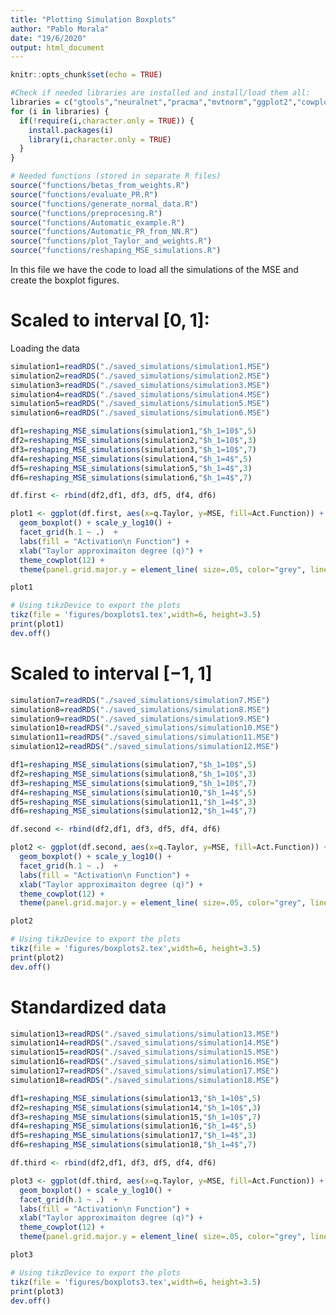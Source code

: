 ```yaml
---
title: "Plotting Simulation Boxplots"
author: "Pablo Morala"
date: "19/6/2020"
output: html_document
---
```


```r
knitr::opts_chunk$set(echo = TRUE)

#Check if needed libraries are installed and install/load them all:
libraries = c("gtools","neuralnet","pracma","mvtnorm","ggplot2","cowplot","RColorBrewer","reshape","tikzDevice")
for (i in libraries) {
  if(!require(i,character.only = TRUE)) {
    install.packages(i)
    library(i,character.only = TRUE)
  }
}

```

```r
# Needed functions (stored in separate R files)
source("functions/betas_from_weights.R")
source("functions/evaluate_PR.R")
source("functions/generate_normal_data.R")
source("functions/preprocesing.R")
source("functions/Automatic_example.R")
source("functions/Automatic_PR_from_NN.R")
source("functions/plot_Taylor_and_weights.R")
source("functions/reshaping_MSE_simulations.R")
```

In this file we have the code to load all the simulations of the MSE and create the boxplot figures.

# Scaled to interval $[0,1]$:

Loading the data

```r
simulation1=readRDS("./saved_simulations/simulation1.MSE")
simulation2=readRDS("./saved_simulations/simulation2.MSE")
simulation3=readRDS("./saved_simulations/simulation3.MSE")
simulation4=readRDS("./saved_simulations/simulation4.MSE")
simulation5=readRDS("./saved_simulations/simulation5.MSE")
simulation6=readRDS("./saved_simulations/simulation6.MSE")

df1=reshaping_MSE_simulations(simulation1,"$h_1=10$",5)
df2=reshaping_MSE_simulations(simulation2,"$h_1=10$",3)
df3=reshaping_MSE_simulations(simulation3,"$h_1=10$",7)
df4=reshaping_MSE_simulations(simulation4,"$h_1=4$",5)
df5=reshaping_MSE_simulations(simulation5,"$h_1=4$",3)
df6=reshaping_MSE_simulations(simulation6,"$h_1=4$",7)

```

```r
df.first <- rbind(df2,df1, df3, df5, df4, df6)

plot1 <- ggplot(df.first, aes(x=q.Taylor, y=MSE, fill=Act.Function)) + 
  geom_boxplot() + scale_y_log10() + 
  facet_grid(h.1 ~ .)  + 
  labs(fill = "Activation\n Function") + 
  xlab("Taylor approximaiton degree (q)") +  
  theme_cowplot(12) +
  theme(panel.grid.major.y = element_line( size=.05, color="grey", linetype = "dashed" ))

plot1
```

```r

# Using tikzDevice to export the plots
tikz(file = 'figures/boxplots1.tex',width=6, height=3.5)
print(plot1)
dev.off()

```



# Scaled to interval $[-1,1]$

```r
simulation7=readRDS("./saved_simulations/simulation7.MSE")
simulation8=readRDS("./saved_simulations/simulation8.MSE")
simulation9=readRDS("./saved_simulations/simulation9.MSE")
simulation10=readRDS("./saved_simulations/simulation10.MSE")
simulation11=readRDS("./saved_simulations/simulation11.MSE")
simulation12=readRDS("./saved_simulations/simulation12.MSE")

df1=reshaping_MSE_simulations(simulation7,"$h_1=10$",5)
df2=reshaping_MSE_simulations(simulation8,"$h_1=10$",3)
df3=reshaping_MSE_simulations(simulation9,"$h_1=10$",7)
df4=reshaping_MSE_simulations(simulation10,"$h_1=4$",5)
df5=reshaping_MSE_simulations(simulation11,"$h_1=4$",3)
df6=reshaping_MSE_simulations(simulation12,"$h_1=4$",7)

```

```r
df.second <- rbind(df2,df1, df3, df5, df4, df6)

plot2 <- ggplot(df.second, aes(x=q.Taylor, y=MSE, fill=Act.Function)) + 
  geom_boxplot() + scale_y_log10() + 
  facet_grid(h.1 ~ .)  + 
  labs(fill = "Activation\n Function") + 
  xlab("Taylor approximaiton degree (q)") +  
  theme_cowplot(12) +
  theme(panel.grid.major.y = element_line( size=.05, color="grey", linetype = "dashed" ))

plot2
```

```r
# Using tikzDevice to export the plots
tikz(file = 'figures/boxplots2.tex',width=6, height=3.5)
print(plot2)
dev.off()
```


# Standardized data

```r
simulation13=readRDS("./saved_simulations/simulation13.MSE")
simulation14=readRDS("./saved_simulations/simulation14.MSE")
simulation15=readRDS("./saved_simulations/simulation15.MSE")
simulation16=readRDS("./saved_simulations/simulation16.MSE")
simulation17=readRDS("./saved_simulations/simulation17.MSE")
simulation18=readRDS("./saved_simulations/simulation18.MSE")

df1=reshaping_MSE_simulations(simulation13,"$h_1=10$",5)
df2=reshaping_MSE_simulations(simulation14,"$h_1=10$",3)
df3=reshaping_MSE_simulations(simulation15,"$h_1=10$",7)
df4=reshaping_MSE_simulations(simulation16,"$h_1=4$",5)
df5=reshaping_MSE_simulations(simulation17,"$h_1=4$",3)
df6=reshaping_MSE_simulations(simulation18,"$h_1=4$",7)

```


```r
df.third <- rbind(df2,df1, df3, df5, df4, df6)

plot3 <- ggplot(df.third, aes(x=q.Taylor, y=MSE, fill=Act.Function)) + 
  geom_boxplot() + scale_y_log10() + 
  facet_grid(h.1 ~ .)  + 
  labs(fill = "Activation\n Function") + 
  xlab("Taylor approximaiton degree (q)") +  
  theme_cowplot(12) +
  theme(panel.grid.major.y = element_line( size=.05, color="grey", linetype = "dashed" ))

plot3 

```

```r
# Using tikzDevice to export the plots
tikz(file = 'figures/boxplots3.tex',width=6, height=3.5)
print(plot3)
dev.off()
```



